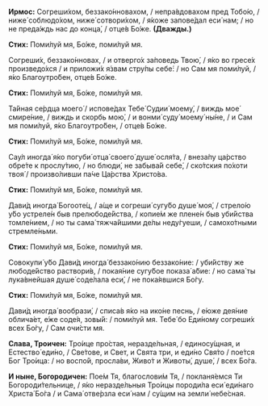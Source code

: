**Ирмос:** Согреши́хом, беззако́нновахом, / непра́вдовахом пред Тобо́ю, / ниже́ соблюдо́хом, ниже́ сотвори́хом, / я́коже запове́дал еси́ нам; / но не преда́ждь нас до конца́, / отце́в Бо́же. **(Дважды.)**

**Стих:** Поми́луй мя, Бо́же, поми́луй мя.

Согреши́х, беззако́нновах, / и отверго́х за́поведь Твою́, / я́ко во гресе́х произведо́хся / и приложи́х я́звам стру́пы себе́: / но Сам мя поми́луй, / я́ко Благоутро́бен, отце́в Бо́же.

**Стих:** Поми́луй мя, Бо́же, поми́луй мя.

Та́йная се́рдца моего́ / испове́дах Тебе́ Судии́ моему́, / виждь мое́ смире́ние, / виждь и скорбь мою́, / и вонми́ суду́ моему́ ны́не, / и Сам мя поми́луй, я́ко Благоутро́бен, / отце́в Бо́же.

**Стих:** Поми́луй мя, Бо́же, поми́луй мя.

Сау́л иногда́ я́ко погуби́ отца́ своего́ душе́ осля́та, / внеза́пу ца́рство обре́те к прослу́тию, / но блюди́, не забыва́й себе́, / ско́тския по́хоти твоя́ / произво́ливши па́че Ца́рства Христо́ва.

**Стих:** Поми́луй мя, Бо́же, поми́луй мя.

Дави́д иногда́ Богооте́ц, / а́ще и согреши́ сугу́бо душе́ моя́, / стрело́ю у́бо устреле́н быв прелюбоде́йства, / копие́м же плене́н быв уби́йства томле́нием, / но ты сама́ тяжча́йшими де́лы неду́гуеши, / самохо́тными стремле́ньми.

**Стих:** Поми́луй мя, Бо́же, поми́луй мя.

Совокупи́ у́бо Дави́д иногда́ беззако́нию беззако́ние: / уби́йству же любоде́йство раствори́в, / покая́ние сугу́бое показа́ а́бие: / но сама́ ты лука́внейшая душе́ соде́лала еси́, / не пока́явшися Бо́гу.

**Стих:** Поми́луй мя, Бо́же, поми́луй мя.

Дави́д иногда́ вообрази́, / списа́в я́ко на ико́не песнь, / е́юже дея́ние облича́ет, е́же соде́я, зовы́й: / поми́луй мя. Тебе́ бо Еди́ному согреши́х всех Бо́гу, / Сам очи́сти мя.

**Слава, Троичен:** Тро́ице про́стая, неразде́льная, / единосу́щная, и Естество́ еди́но, / Све́тове, и Свет, и Свята три, и еди́но Свя́то / пое́тся Бог Тро́ица: / но воспо́й, просла́ви, Живо́т и Животы́, душе́, / всех Бо́га.

**И ныне, Богородичен:** Пое́м Тя, благослови́м Тя, / покланя́емся Ти Богороди́тельнице, / я́ко неразде́льныя Тро́ицы породи́ла еси́ еди́наго Христа́ Бо́га / и Сама́ отве́рзла еси́ нам / су́щим на земли́ небе́сная.
